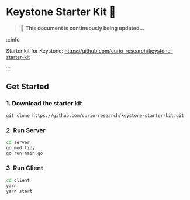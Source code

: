 # Keystone Starter Kit 🔧

> 🚀 **This document is continuously being updated...**

:::info

Starter kit for Keystone: https://github.com/curio-research/keystone-starter-kit

:::

## Get Started

### 1. Download the starter kit

`git clone https://github.com/curio-research/keystone-starter-kit.git`

### 2. Run Server

```bash
cd server
go mod tidy
go run main.go
```

### 3. Run Client

```bash
cd client
yarn
yarn start
```
